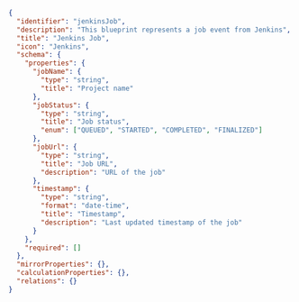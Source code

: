 ```json showLineNumbers
{
  "identifier": "jenkinsJob",
  "description": "This blueprint represents a job event from Jenkins",
  "title": "Jenkins Job",
  "icon": "Jenkins",
  "schema": {
    "properties": {
      "jobName": {
        "type": "string",
        "title": "Project name"
      },
      "jobStatus": {
        "type": "string",
        "title": "Job status",
        "enum": ["QUEUED", "STARTED", "COMPLETED", "FINALIZED"]
      },
      "jobUrl": {
        "type": "string",
        "title": "Job URL",
        "description": "URL of the job"
      },
      "timestamp": {
        "type": "string",
        "format": "date-time",
        "title": "Timestamp",
        "description": "Last updated timestamp of the job"
      }
    },
    "required": []
  },
  "mirrorProperties": {},
  "calculationProperties": {},
  "relations": {}
}
```
